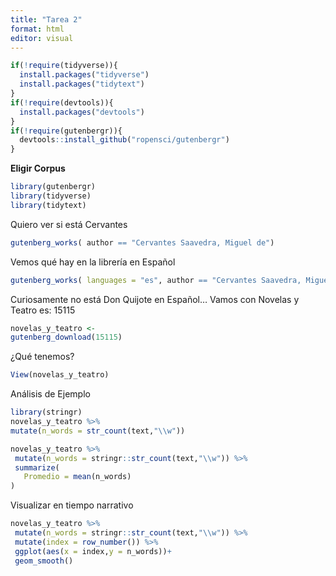 ```yaml
---
title: "Tarea 2"
format: html
editor: visual
---
```


```r
if(!require(tidyverse)){
  install.packages("tidyverse")
  install.packages("tidytext")
}
if(!require(devtools)){
  install.packages("devtools")
}
if(!require(gutenbergr)){
  devtools::install_github("ropensci/gutenbergr")
}
```

**Eligir Corpus**

```r
library(gutenbergr)
library(tidyverse)
library(tidytext)
```

Quiero ver si está Cervantes

```r
gutenberg_works( author == "Cervantes Saavedra, Miguel de")
```

Vemos qué hay en la librería en Español

```r
gutenberg_works( languages = "es", author == "Cervantes Saavedra, Miguel de")
```

Curiosamente no está Don Quijote en Español... Vamos con Novelas y Teatro es: 15115

```r
novelas_y_teatro <-
gutenberg_download(15115)
```

¿Qué tenemos?

```r
View(novelas_y_teatro)
```

Análisis de Ejemplo

```r
library(stringr)
novelas_y_teatro %>%
mutate(n_words = str_count(text,"\\w"))
```

```r
novelas_y_teatro %>%
 mutate(n_words = stringr::str_count(text,"\\w")) %>%
 summarize(
   Promedio = mean(n_words)
)
```

Visualizar en tiempo narrativo

```r
novelas_y_teatro %>%
 mutate(n_words = stringr::str_count(text,"\\w")) %>%
 mutate(index = row_number()) %>%
 ggplot(aes(x = index,y = n_words))+
 geom_smooth()
```
